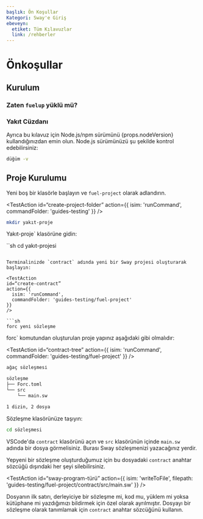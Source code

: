 ```yaml
---
başlık: Ön Koşullar
Kategori: Sway'e Giriş
ebeveyn:
  etiket: Tüm Kılavuzlar
  link: /rehberler
---
```


# Önkoşullar

## Kurulum

<TextImport
  file=“../installation/index.mdx”
  comment=“install_fuelup”
  commentType=“{/*”
/>

<CodeImport
  file=“../installation/index.mdx”
  comment=“install_fuelup_command”
  commentType=“{/*”
  lang=“sh”
  trim=“true”
/>

<TextImport
  file=“../counter-dapp/building-a-smart-contract.mdx”
  comment=“install_help”
  commentType=“{/*”
/>

<TextImport
  file=“../installation/index.mdx”
  comment=“install_VSCode_extensions”
  commentType=“{/*”
/>

### Zaten `fuelup` yüklü mü?

<TextImport
  file=“../counter-dapp/building-a-smart-contract.mdx”
  comment=“already_installed”
  commentType=“{/*”
/>

### Yakıt Cüzdanı

<TextImport
  file=“../counter-dapp/building-a-frontend.mdx”
  comment=“install_wallet”
  commentType=“{/*”
/>

Ayrıca bu kılavuz için Node.js/npm sürümünü {props.nodeVersion} kullandığınızdan emin olun.
Node.js sürümünüzü şu şekilde kontrol edebilirsiniz:

```sh
düğüm -v
```

## Proje Kurulumu

Yeni boş bir klasörle başlayın ve `fuel-project` olarak adlandırın.

<TestAction
id=“create-project-folder”
action={{
  isim: 'runCommand',
  commandFolder: 'guides-testing'
}}
/>

```sh
mkdir yakıt-proje
```

Yakıt-proje` klasörüne gidin:

``sh
cd yakıt-projesi
```

Terminalinizde `contract` adında yeni bir Sway projesi oluşturarak başlayın:

<TestAction
id=“create-contract”
action={{
  isim: 'runCommand',
  commandFolder: 'guides-testing/fuel-project'
}}
/>

```sh
forc yeni̇ sözleşme
```

forc` komutundan oluşturulan proje yapınız aşağıdaki gibi olmalıdır:

<TestAction
id=“contract-tree”
action={{
  isim: 'runCommand',
  commandFolder: 'guides-testing/fuel-project'
}}
/>

```sh
ağaç sözleşmesi̇
```

```sh
sözleşme
├── Forc.toml
└── src
    └── main.sw

1 dizin, 2 dosya
```

Sözleşme klasörünüze taşıyın:

```sh
cd sözleşmesi
```

VSCode'da `contract` klasörünü açın ve `src` klasörünün içinde `main.sw` adında bir dosya görmelisiniz. Burası Sway sözleşmenizi yazacağınız yerdir.

Yepyeni bir sözleşme oluşturduğumuz için bu dosyadaki `contract` anahtar sözcüğü dışındaki her şeyi silebilirsiniz.

<TestAction
id=“sway-program-türü”
action={{
  isim: 'writeToFile',
  filepath: 'guides-testing/fuel-project/contract/src/main.sw'
}}
/>

<CodeImport
  file=“../../examples/intro-to-sway/contract/src/main.sw”
  comment=“sözleşme”
  commentType=“//”
  lang=“sway”
/>

Dosyanın ilk satırı, derleyiciye bir sözleşme mi, kod mu, yüklem mi yoksa kütüphane mi yazdığımızı bildirmek için özel olarak ayrılmıştır. Dosyayı bir sözleşme olarak tanımlamak için `contract` anahtar sözcüğünü kullanın.

